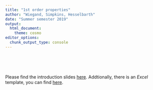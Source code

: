 ```yaml
---
title: "1st order properties"
author: "Wiegand, Simpkins, Hesselbarth"
date: "Summer semester 2019"
output: 
  html_document:
    theme: cosmo
editor_options: 
  chunk_output_type: console
---
```


<br>
<br>
<br>

Please find the introduction slides [here](Practical_1_slides.pdf). Addtionally, there is an _Excel_ template, you can find [here](Practical_1_coin_table.xlsx).